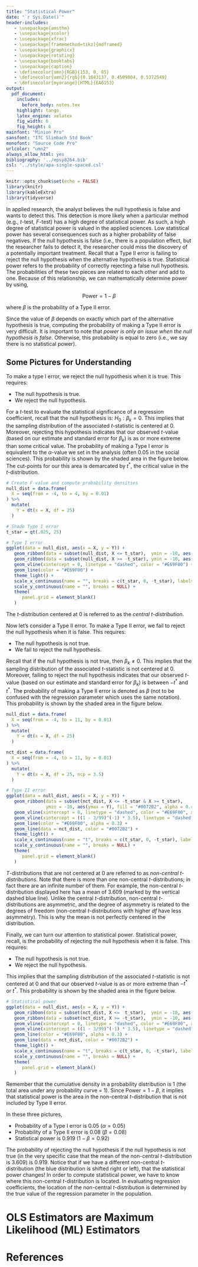 ```yaml
---
title: "Statistical Power"
date: "`r Sys.Date()`"
header-includes:
   - \usepackage{amsthm}
   - \usepackage{xcolor}
   - \usepackage{xfrac}
   - \usepackage[framemethod=tikz]{mdframed}
   - \usepackage{graphicx}
   - \usepackage{rotating}
   - \usepackage{booktabs}
   - \usepackage{caption}
   - \definecolor{umn}{RGB}{153, 0, 85}
   - \definecolor{umn2}{rgb}{0.1843137, 0.4509804, 0.5372549}
   - \definecolor{myorange}{HTML}{EA6153}
output: 
  pdf_document:
    includes:
      before_body: notes.tex
    highlight: tango
    latex_engine: xelatex
    fig_width: 6
    fig_height: 6
mainfont: "Minion Pro"
sansfont: "ITC Slimbach Std Book"
monofont: "Source Code Pro"
urlcolor: "umn2"
always_allow_html: yes
bibliography: '../epsy8264.bib'
csl: '../style/apa-single-spaced.csl'
---
```


\frenchspacing

```r
knitr::opts_chunk$set(echo = FALSE)
library(knitr)
library(kableExtra)
library(tidyverse)
```

In applied research, the analyst believes the null hypothesis is false and wants to detect this. This detection is more likely when a particular method (e.g., *t*-test, *F*-test) has a high degree of statistical power. As such, a high degree of statistical power is valued in the applied sciences. Low statistical power has several consequences such as a higher probability of false negatives. If the null hypothesis is false (i.e., there is a population effect, but the researcher fails to detect it, the researcher could miss the discovery of a potentially important treatment. Recall that a Type II error is failing to reject the null hypothesis when the alternative hypothesis is true. Statistical power refers to the probability of correctly rejecting a false null hypothesis. The probabilities of these two pieces are related to each other and add to one. Because of this relationship, we can mathematically determine power by using,

$$
\mathrm{Power} = 1 - \beta
$$

where $\beta$ is the probability of a Type II error.

Since the value of $\beta$ depends on exactly which part of the alternative hypothesis is true, computing the probability of making a Type II error is very difficult. It is important to note that *power is only an issue when the null hypothesis is false*. Otherwise, this probability is equal to zero (i.e., we say there is no statistical power). 

## Some Pictures for Understanding

To make a type I error, we reject the null hypothesis when it is true. This requires: 

- The null hypothesis is true.
- We reject the null hypothesis.

For a *t*-test to evaluate the statistical significance of a regression coefficient, recall that the null hypothesis is: $H_0: \beta_k=0$. This implies that the sampling distribution of the associated *t*-statistic is centered at 0. Moreover, rejecting this hypothesis indicates that our observed *t*-value (based on our estimate and standard error for $\beta_k$) is as or more extreme than some critical value. The probability of making a Type I error is equivalent to the $\alpha$-value we set in the analysis (often 0.05 in the social sciences). This probability is shown by the shaded area in the figure below. The cut-points for our this area is demarcated by $t^*$, the critical value in the *t*-distribution.

```r
# Create F-value and compute probability densities
null_dist = data.frame(
  X = seq(from = -4, to = 4, by = 0.01)
) %>% 
  mutate(
    Y = dt(x = X, df = 25)
  )

# Shade Type I error
t_star = qt(.025, 25)

# Type I error
ggplot(data = null_dist, aes(x = X, y = Y)) +
   geom_ribbon(data = subset(null_dist, X <= t_star),  ymin = -10, aes(ymax = Y), fill = "#E69F00", alpha = 0.4) +
   geom_ribbon(data = subset(null_dist, X >= -t_star), ymin = -10, aes(ymax = Y), fill = "#E69F00", alpha = 0.4) +
   geom_vline(xintercept = 0, linetype = "dashed", color = "#E69F00") +
   geom_line(color = "#E69F00") +
   theme_light() +
   scale_x_continuous(name = "", breaks = c(t_star, 0, -t_star), labels = c("-t*", "0", "t*")) +
   scale_y_continuous(name = "", breaks = NULL) +
   theme(
      panel.grid = element_blank()
   )
```

The *t*-distribution centered at 0 is referred to as the *central t-distribution*. 

Now let's consider a Type II error. To make a Type II error, we fail to reject the null hypothesis when it is false. This requires: 

- The null hypothesis is not true.
- We fail to reject the null hypothesis.

Recall that if the null hypothesis is not true, then $\beta_k\neq0$. This implies that the sampling distribution of the associated *t*-statistic is not centered at 0. Moreover, failing to reject the null hypothesis indicates that our observed *t*-value (based on our estimate and standard error for $\beta_k$) is between $-t^*$ and $t^*$. The probability of making a Type II error is denoted as $\beta$ (not to be confused with the regression parameter which uses the same notation). This probability is shown by the shaded area in the figure below.


```r
null_dist = data.frame(
  X = seq(from = -4, to = 11, by = 0.01)
) %>% 
  mutate(
    Y = dt(x = X, df = 25)
  )

nct_dist = data.frame(
  X = seq(from = -4, to = 11, by = 0.01)
) %>% 
  mutate(
    Y = dt(x = X, df = 25, ncp = 3.5)
  )

# Type II error
ggplot(data = null_dist, aes(x = X, y = Y)) +
   geom_ribbon(data = subset(nct_dist, X <= -t_star & X >= t_star), 
               ymin = -10, aes(ymax = Y), fill = "#0072B2", alpha = 0.4) +
   geom_vline(xintercept = 0, linetype = "dashed", color = "#E69F00", alpha = 0.3) +
   geom_vline(xintercept = ((1 - 3/99)^(-1) * 3.5), linetype = "dashed", color = "#0072B2") +
   geom_line(color = "#E69F00", alpha = 0.3) +
   geom_line(data = nct_dist, color = "#0072B2") +
   theme_light() +
   scale_x_continuous(name = "t", breaks = c(t_star, 0, -t_star), labels = c("-t*", "0", "t*")) +
   scale_y_continuous(name = "", breaks = NULL) +
   theme(
      panel.grid = element_blank()
   )
```

*T*-distributions that are not centered at 0 are referred to as *non-central t-distributions*. Note that there is more than one non-central *t*-distributions; in fact there are an infinite number of them. For example, the non-central *t*-distribution displayed here has a mean of 3.609 (marked by the vertical dashed blue line). Unlike the central *t*-distribution, non-central *t*-distributions are asymmetric, and the degree of asymmetry is related to the degrees of freedom (non-central *t*-distributions with higher *df* have less asymmetry). This is why the mean is not perfectly centered in the distribution.

Finally, we can turn our attention to statistical power. Statistical power, recall, is the probability of rejecting the null hypothesis when it is false. This requires: 

- The null hypothesis is not true.
- We reject the null hypothesis.

This implies that the sampling distribution of the associated *t*-statistic is not centered at 0 and that our observed *t*-value is as or more extreme than $-t^*$ or $t^*$. This probability is shown by the shaded area in the figure below.

```r
# Statistical power
ggplot(data = null_dist, aes(x = X, y = Y)) +
   geom_ribbon(data = subset(nct_dist, X <=  t_star),  ymin = -10, aes(ymax = Y), fill = "#0072B2", alpha = 0.4) +
   geom_ribbon(data = subset(nct_dist, X >= -t_star),  ymin = -10, aes(ymax = Y), fill = "#0072B2", alpha = 0.4) +
   geom_vline(xintercept = 0, linetype = "dashed", color = "#E69F00", alpha = 0.3) +
   geom_vline(xintercept = ((1 - 3/99)^(-1) * 3.5), linetype = "dashed", color = "#0072B2") +
   geom_line(color = "#E69F00", alpha = 0.3) +
   geom_line(data = nct_dist, color = "#0072B2") +
   theme_light() +
   scale_x_continuous(name = "t", breaks = c(t_star, 0, -t_star), labels = c("-t*", "0", "t*")) +
   scale_y_continuous(name = "", breaks = NULL) +
   theme(
      panel.grid = element_blank()
   )
```

Remember that the cumulative density in a probability distribution is 1 (the total area under any probability curve = 1). Since $\mathrm{Power}=1-\beta$, it implies that statistical power is the area in the non-central *t*-distribution that is not included by Type II error.

In these three pictures,

- Probability of a Type I error is 0.05 ($\alpha=0.05$)
- Probability of a Type II error is 0.08 ($\beta=0.08$)
- Statistical power is 0.919 ($1-\beta=0.92$)

The probability of rejecting the null hypothesis if the null hypothesis is not true (in the very specific case that the mean of the non-central *t*-distribution is 3.609) is 0.919. Notice that if we have a different non-central *t*-distribution (the blue distribution is shifted right or left), that the statistical power changes! In order to compute statistical power, we have to know where this non-central *t*-distribution is located. In evaluating regression coefficients, the location of the non-central *t*-distribution is determined by the true value of the regression parameter in the population. 



# OLS Estimators are Maximum Likelihood (ML) Estimators


# References

\noindent
\leftskip 0.2in
\parindent -0.2in



